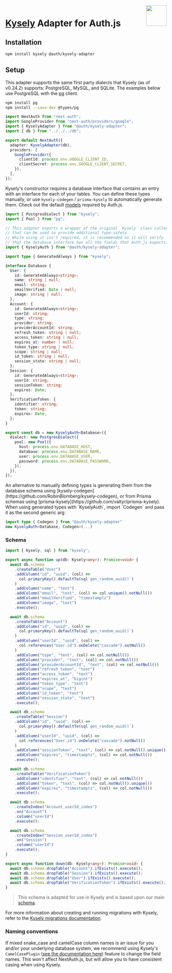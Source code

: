 
<img align="right" src="/img/adapters/kysely.svg" width="64" height="64" />

# <a href="https://kysely.dev/">Kysely</a> Adapter for Auth.js

## Installation

```bash npm2yarn
npm install kysely @auth/kysely-adapter
```

## Setup

This adapter supports the same first party dialects that Kysely (as of v0.24.2) supports: PostgreSQL, MySQL, and SQLite. The examples below use PostgreSQL with the [pg](https://www.npmjs.com/package/pg) client.

```bash npm2yarn
npm install pg
npm install --save-dev @types/pg
```

```ts filename="pages/api/auth/[...nextauth].ts"
import NextAuth from "next-auth";
import GoogleProvider from "next-auth/providers/google";
import { KyselyAdapter } from "@auth/kysely-adapter";
import { db } from "../../../db";

export default NextAuth({
  adapter: KyselyAdapter(db),
  providers: [
    GoogleProvider({
      clientId: process.env.GOOGLE_CLIENT_ID,
      clientSecret: process.env.GOOGLE_CLIENT_SECRET,
    }),
  ],
});
```

Kysely's constructor requires a database interface that contains an entry with an interface for each of your tables. You can define these types manually, or use `kysely-codegen` / `prisma-kysely` to automatically generate them. Check out the default [models](/reference/core/adapters#models) required by Auth.js.

```ts filename="db.ts"
import { PostgresDialect } from "kysely";
import { Pool } from "pg";

// This adapter exports a wrapper of the original `Kysely` class called `KyselyAuth`,
// that can be used to provide additional type-safety.
// While using it isn't required, it is recommended as it will verify
// that the database interface has all the fields that Auth.js expects.
import { KyselyAuth } from "@auth/kysely-adapter";

import type { GeneratedAlways } from "kysely";

interface Database {
  User: {
    id: GeneratedAlways<string>;
    name: string | null;
    email: string;
    emailVerified: Date | null;
    image: string | null;
  };
  Account: {
    id: GeneratedAlways<string>;
    userId: string;
    type: string;
    provider: string;
    providerAccountId: string;
    refresh_token: string | null;
    access_token: string | null;
    expires_at: number | null;
    token_type: string | null;
    scope: string | null;
    id_token: string | null;
    session_state: string | null;
  };
  Session: {
    id: GeneratedAlways<string>;
    userId: string;
    sessionToken: string;
    expires: Date;
  };
  VerificationToken: {
    identifier: string;
    token: string;
    expires: Date;
  };
}

export const db = new KyselyAuth<Database>({
  dialect: new PostgresDialect({
    pool: new Pool({
      host: process.env.DATABASE_HOST,
      database: process.env.DATABASE_NAME,
      user: process.env.DATABASE_USER,
      password: process.env.DATABASE_PASSWORD,
    }),
  }),
});
```

<Callout>
An alternative to manually defining types is generating them from the database schema using [kysely-codegen](https://github.com/RobinBlomberg/kysely-codegen), or from Prisma schemas using [prisma-kysely](https://github.com/valtyr/prisma-kysely). When using generated types with `KyselyAuth`, import `Codegen` and pass it as the second generic arg:

```ts
import type { Codegen } from "@auth/kysely-adapter"
new KyselyAuth<Database, Codegen>(...)
```

</Callout>

### Schema

```ts filename="db/migrations/001_create_db.ts"
import { Kysely, sql } from "kysely";

export async function up(db: Kysely<any>): Promise<void> {
  await db.schema
    .createTable("User")
    .addColumn("id", "uuid", (col) =>
      col.primaryKey().defaultTo(sql`gen_random_uuid()`)
    )
    .addColumn("name", "text")
    .addColumn("email", "text", (col) => col.unique().notNull())
    .addColumn("emailVerified", "timestamptz")
    .addColumn("image", "text")
    .execute();

  await db.schema
    .createTable("Account")
    .addColumn("id", "uuid", (col) =>
      col.primaryKey().defaultTo(sql`gen_random_uuid()`)
    )
    .addColumn("userId", "uuid", (col) =>
      col.references("User.id").onDelete("cascade").notNull()
    )
    .addColumn("type", "text", (col) => col.notNull())
    .addColumn("provider", "text", (col) => col.notNull())
    .addColumn("providerAccountId", "text", (col) => col.notNull())
    .addColumn("refresh_token", "text")
    .addColumn("access_token", "text")
    .addColumn("expires_at", "bigint")
    .addColumn("token_type", "text")
    .addColumn("scope", "text")
    .addColumn("id_token", "text")
    .addColumn("session_state", "text")
    .execute();

  await db.schema
    .createTable("Session")
    .addColumn("id", "uuid", (col) =>
      col.primaryKey().defaultTo(sql`gen_random_uuid()`)
    )
    .addColumn("userId", "uuid", (col) =>
      col.references("User.id").onDelete("cascade").notNull()
    )
    .addColumn("sessionToken", "text", (col) => col.notNull().unique())
    .addColumn("expires", "timestamptz", (col) => col.notNull())
    .execute();

  await db.schema
    .createTable("VerificationToken")
    .addColumn("identifier", "text", (col) => col.notNull())
    .addColumn("token", "text", (col) => col.notNull().unique())
    .addColumn("expires", "timestamptz", (col) => col.notNull())
    .execute();

  await db.schema
    .createIndex("Account_userId_index")
    .on("Account")
    .column("userId")
    .execute();

  await db.schema
    .createIndex("Session_userId_index")
    .on("Session")
    .column("userId")
    .execute();
}

export async function down(db: Kysely<any>): Promise<void> {
  await db.schema.dropTable("Account").ifExists().execute();
  await db.schema.dropTable("Session").ifExists().execute();
  await db.schema.dropTable("User").ifExists().execute();
  await db.schema.dropTable("VerificationToken").ifExists().execute();
}
```

> This schema is adapted for use in Kysely and is based upon our main [schema](/reference/core/adapters#models).

For more information about creating and running migrations with Kysely, refer to the [Kysely migrations documentation](https://kysely.dev/docs/migrations).

### Naming conventions

If mixed snake_case and camelCase column names is an issue for you and/or your underlying database system, we recommend using Kysely's `CamelCasePlugin` ([see the documentation here](https://kysely-org.github.io/kysely-apidoc/classes/CamelCasePlugin.html)) feature to change the field names. This won't affect NextAuth.js, but will allow you to have consistent casing when using Kysely.
